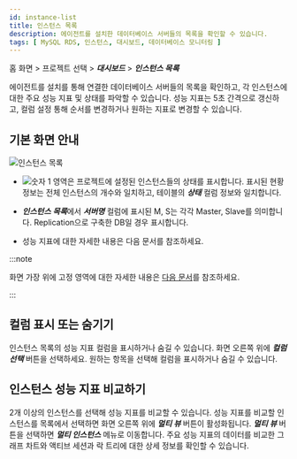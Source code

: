 ```yaml
---
id: instance-list
title: 인스턴스 목록
description: 에이전트를 설치한 데이터베이스 서버들의 목록을 확인할 수 있습니다.
tags: [ MySQL RDS, 인스턴스, 대시보드, 데이터베이스 모니터링 ]
---
```


홈 화면 > 프로젝트 선택 > ***대시보드*** > ***인스턴스 목록***

에이전트를 설치를 통해 연결한 데이터베이스 서버들의 목록을 확인하고, 각 인스턴스에 대한 주요 성능 지표 및 상태를 파악할 수 있습니다. 성능 지표는 5초 간격으로 갱신하고, 컬럼 설정 통해 순서를 변경하거나 원하는 지표로 변경할 수 있습니다.

## 기본 화면 안내

![인스턴스 목록](/img/mysql-rds-instancelist.png)

* ![숫자 1](/img/number-01.png) 영역은 프로젝트에 설정된 인스턴스들의 상태를 표시합니다. 표시된 현황 정보는 전체 인스턴스의 개수와 일치하고, 테이블의 ***상태*** 컬럼 정보와 일치합니다.

* ***인스턴스 목록***에서 ***서버명*** 컬럼에 표시된 <span class='mark instance'>M</span>, <span class='mark instance'>S</span>는 각각 Master, Slave를 의미합니다. Replication으로 구축한 DB일 경우 표시합니다.

* 성능 지표에 대한 자세한 내용은 다음 문서를 참조하세요.

:::note

화면 가장 위에 고정 영역에 대한 자세한 내용은 [다음 문서](../navigation/main-ui-intro)를 참조하세요.

:::

## 컬럼 표시 또는 숨기기

인스턴스 목록의 성능 지표 컬럼을 표시하거나 숨길 수 있습니다. 화면 오른쪽 위에 ***컬럼 선택*** 버튼을 선택하세요. 원하는 항목을 선택해 컬럼을 표시하거나 숨길 수 있습니다.

## 인스턴스 성능 지표 비교하기

2개 이상의 인스턴스를 선택해 성능 지표를 비교할 수 있습니다. 성능 지표를 비교할 인스턴스를 목록에서 선택하면 화면 오른쪽 위에 ***멀티 뷰*** 버튼이 활성화됩니다. ***멀티 뷰*** 버튼을 선택하면 ***멀티 인스턴스*** 메뉴로 이동합니다. 주요 성능 지표의 데이터를 비교한 그래프 차트와 액티브 세션과 락 트리에 대한 상세 정보를 확인할 수 있습니다. 
